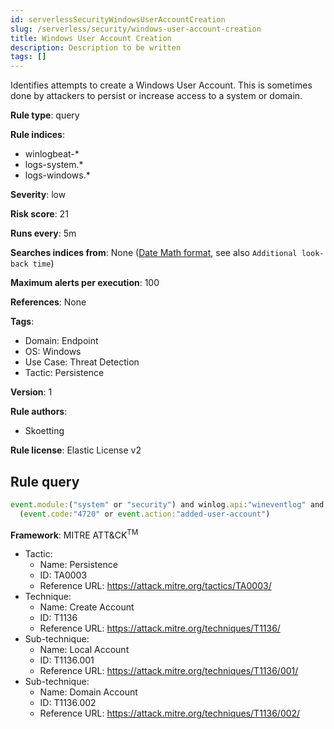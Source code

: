 ```yaml
---
id: serverlessSecurityWindowsUserAccountCreation
slug: /serverless/security/windows-user-account-creation
title: Windows User Account Creation
description: Description to be written
tags: []
---
```


<div id="windows-user-account-creation"></div>

Identifies attempts to create a Windows User Account. This is sometimes done by attackers to persist or increase access to a system or domain.

**Rule type**: query

**Rule indices**: 

* winlogbeat-*
* logs-system.*
* logs-windows.*

**Severity**: low

**Risk score**: 21

**Runs every**: 5m

**Searches indices from**: None ([Date Math format](((ref))/common-options.html#date-math), see also <DocLink id="serverlessSecurityRulesUiCreate" section="set-the-rules-schedule">`Additional look-back time`</DocLink>)

**Maximum alerts per execution**: 100

**References**: None

**Tags**: 

* Domain: Endpoint
* OS: Windows
* Use Case: Threat Detection
* Tactic: Persistence

**Version**: 1

**Rule authors**: 

* Skoetting

**Rule license**: Elastic License v2

## Rule query

```js
event.module:("system" or "security") and winlog.api:"wineventlog" and
  (event.code:"4720" or event.action:"added-user-account")

```

**Framework**: MITRE ATT&CK<sup>TM</sup>

* Tactic:
    * Name: Persistence
    * ID: TA0003
    * Reference URL: https://attack.mitre.org/tactics/TA0003/
* Technique:
    * Name: Create Account
    * ID: T1136
    * Reference URL: https://attack.mitre.org/techniques/T1136/
* Sub-technique:
    * Name: Local Account
    * ID: T1136.001
    * Reference URL: https://attack.mitre.org/techniques/T1136/001/
* Sub-technique:
    * Name: Domain Account
    * ID: T1136.002
    * Reference URL: https://attack.mitre.org/techniques/T1136/002/

